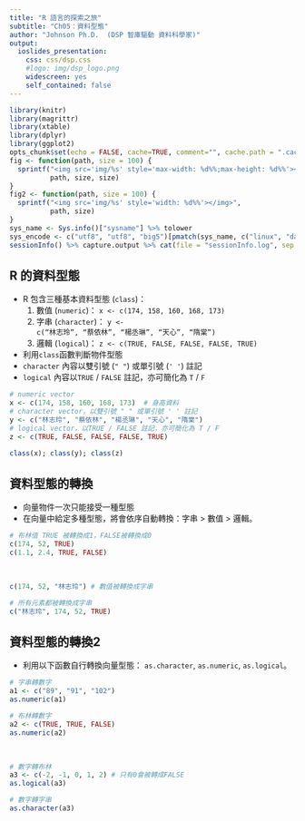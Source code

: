 ```yaml
---
title: "R 語言的探索之旅"
subtitle: "Ch05：資料型態"
author: "Johnson Ph.D.  (DSP 智庫驅動 資料科學家)"
output:
  ioslides_presentation:
    css: css/dsp.css
    #logo: img/dsp_logo.png
    widescreen: yes
    self_contained: false
---
```

```r
library(knitr)
library(magrittr)
library(xtable)
library(dplyr)
library(ggplot2)
opts_chunk$set(echo = FALSE, cache=TRUE, comment="", cache.path = ".cache-EDA/")
fig <- function(path, size = 100) {
  sprintf("<img src='img/%s' style='max-width: %d%%;max-height: %d%%'></img>", 
          path, size, size)
}
fig2 <- function(path, size = 100) {
  sprintf("<img src='img/%s' style='width: %d%%'></img>", 
          path, size)
}
sys_name <- Sys.info()["sysname"] %>% tolower
sys_encode <- c("utf8", "utf8", "big5")[pmatch(sys_name, c("linux", "darwin", "windows"))]
sessionInfo() %>% capture.output %>% cat(file = "sessionInfo.log", sep = "\n")
```
## R 的資料型態

- R 包含三種基本資料型態 (`class`)：
    1. 數值 (`numeric`)： `x <- c(174, 158, 160, 168, 173)`
    2. 字串 (`character`)： <code style="font-size: 88%">y <- c("林志玲", "蔡依林", "楊丞琳", "天心", "隋棠") </code>
    3. 邏輯 (`logical`)： `z <- c(TRUE, FALSE, FALSE, FALSE, TRUE)`
- 利用`class`函數判斷物件型態
- `character` 內容以雙引號 (`" "`) 或單引號 (`' '`) 註記 
- `logical` 內容以`TRUE` / `FALSE` 註記，亦可簡化為 `T` / `F`

```r
# numeric vector
x <- c(174, 158, 160, 168, 173)  # 身高資料
# character vector，以雙引號 " " 或單引號 ' ' 註記 
y <- c("林志玲", "蔡依林", "楊丞琳", "天心", "隋棠") 
# logical vector，以TRUE / FALSE 註記，亦可簡化為 T / F
z <- c(TRUE, FALSE, FALSE, FALSE, TRUE)
```
```r
class(x); class(y); class(z)
```

## 資料型態的轉換 {.columns-2}
- 向量物件一次只能接受一種型態
- 在向量中給定多種型態，將會依序自動轉換：字串 > 數值 > 邏輯。

```r
# 布林值 TRUE 被轉換成1，FALSE被轉換成0
c(174, 52, TRUE) 
c(1.1, 2.4, TRUE, FALSE)

```
<br>
```r
c(174, 52, "林志玲") # 數值被轉換成字串

# 所有元素都被轉換成字串
c("林志玲", 174, 52, TRUE)
```

## 資料型態的轉換2 {.columns-2}

- 利用以下函數自行轉換向量型態： `as.character`, `as.numeric`, `as.logical`。

```r
# 字串轉數字
a1 <- c("89", "91", "102")
as.numeric(a1)

# 布林轉數字
a2 <- c(TRUE, TRUE, FALSE)
as.numeric(a2)
```
<br>
```r
# 數字轉布林
a3 <- c(-2, -1, 0, 1, 2) # 只有0會被轉成FALSE
as.logical(a3)

# 數字轉字串
as.character(a3)
```